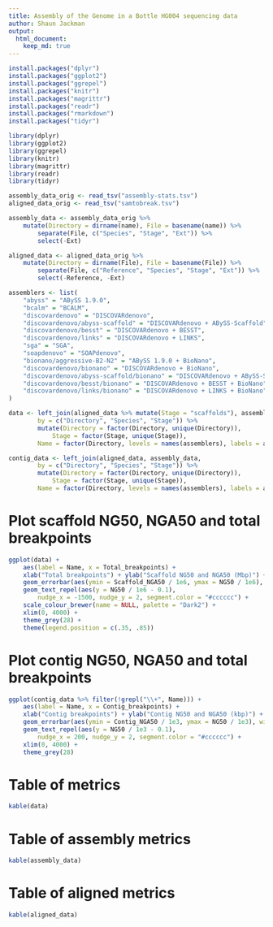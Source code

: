 ```yaml
---
title: Assembly of the Genome in a Bottle HG004 sequencing data
author: Shaun Jackman
output:
  html_document:
    keep_md: true
---
```


```r
install.packages("dplyr")
install.packages("ggplot2")
install.packages("ggrepel")
install.packages("knitr")
install.packages("magrittr")
install.packages("readr")
install.packages("rmarkdown")
install.packages("tidyr")
```

```r
library(dplyr)
library(ggplot2)
library(ggrepel)
library(knitr)
library(magrittr)
library(readr)
library(tidyr)
```

```r
assembly_data_orig <- read_tsv("assembly-stats.tsv")
aligned_data_orig <- read_tsv("samtobreak.tsv")
```

```r
assembly_data <- assembly_data_orig %>%
	mutate(Directory = dirname(name), File = basename(name)) %>%
		separate(File, c("Species", "Stage", "Ext")) %>%
		select(-Ext)

aligned_data <- aligned_data_orig %>%
	mutate(Directory = dirname(File), File = basename(File)) %>%
		separate(File, c("Reference", "Species", "Stage", "Ext")) %>%
		select(-Reference, -Ext)

assemblers <- list(
	"abyss" = "ABySS 1.9.0",
	"bcalm" = "BCALM",
	"discovardenovo" = "DISCOVARdenovo",
	"discovardenovo/abyss-scaffold" = "DISCOVARdenovo + ABySS-Scaffold",
	"discovardenovo/besst" = "DISCOVARdenovo + BESST",
	"discovardenovo/links" = "DISCOVARdenovo + LINKS",
	"sga" = "SGA",
	"soapdenovo" = "SOAPdenovo",
	"bionano/aggressive-B2-N2" = "ABySS 1.9.0 + BioNano",
	"discovardenovo/bionano" = "DISCOVARdenovo + BioNano",
	"discovardenovo/abyss-scaffold/bionano" = "DISCOVARdenovo + ABySS-Scaffold + BioNano",
	"discovardenovo/besst/bionano" = "DISCOVARdenovo + BESST + BioNano",
	"discovardenovo/links/bionano" = "DISCOVARdenovo + LINKS + BioNano"
)

data <- left_join(aligned_data %>% mutate(Stage = "scaffolds"), assembly_data,
		by = c("Directory", "Species", "Stage")) %>%
		mutate(Directory = factor(Directory, unique(Directory)),
			Stage = factor(Stage, unique(Stage)),
		Name = factor(Directory, levels = names(assemblers), labels = assemblers))

contig_data <- left_join(aligned_data, assembly_data,
		by = c("Directory", "Species", "Stage")) %>%
		mutate(Directory = factor(Directory, unique(Directory)),
			Stage = factor(Stage, unique(Stage)),
		Name = factor(Directory, levels = names(assemblers), labels = assemblers))
```

# Plot scaffold NG50, NGA50 and total breakpoints
```r
ggplot(data) +
	aes(label = Name, x = Total_breakpoints) +
	xlab("Total breakpoints") + ylab("Scaffold NG50 and NGA50 (Mbp)") +
	geom_errorbar(aes(ymin = Scaffold_NGA50 / 1e6, ymax = NG50 / 1e6), width = 50) +
	geom_text_repel(aes(y = NG50 / 1e6 - 0.1),
		nudge_x = -1500, nudge_y = 2, segment.color = "#cccccc") +
	scale_colour_brewer(name = NULL, palette = "Dark2") +
	xlim(0, 4000) +
	theme_grey(28) +
	theme(legend.position = c(.35, .85))
```

# Plot contig NG50, NGA50 and total breakpoints
```r
ggplot(contig_data %>% filter(!grepl("\\+", Name))) +
	aes(label = Name, x = Contig_breakpoints) +
	xlab("Contig breakpoints") + ylab("Contig NG50 and NGA50 (kbp)") +
	geom_errorbar(aes(ymin = Contig_NGA50 / 1e3, ymax = NG50 / 1e3), width = 50) +
	geom_text_repel(aes(y = NG50 / 1e3 - 0.1),
		nudge_x = 200, nudge_y = 2, segment.color = "#cccccc") +
	xlim(0, 4000) +
	theme_grey(28)
```

# Table of metrics
```r
kable(data)
```

# Table of assembly metrics
```r
kable(assembly_data)
```

# Table of aligned metrics
```r
kable(aligned_data)
```
